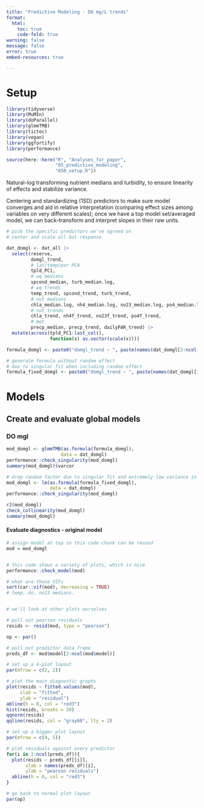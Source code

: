 ```yaml
---
title: "Predictive Modeling - DO mg/L trends"
format: 
  html:
    toc: true
    code-fold: true
warning: false
message: false
error: true
embed-resources: true

---
```


# Setup  

```r
library(tidyverse)
library(MuMIn)
library(doParallel)
library(glmmTMB)
library(tictoc)
library(vegan)
library(ggfortify)
library(performance)
```

```r
source(here::here("R", "Analyses_for_paper",
                  "05_predictive_modeling",
                  "050_setup.R"))
```


Natural-log transforming nutrient medians and turbidity, to ensure linearity of effects and stabilize variance.  

Centering and standardizing (1SD) predictors to make sure model converges and aid in relative interpretation (comparing effect sizes among variables on very different scales); once we have a top model set/averaged model, we can back-transform and interpret slopes in their raw units.  


```r
# pick the specific predictors we've agreed on
# center and scale all but response

dat_domgl <- dat_all |> 
  select(reserve,
         domgl_trend,
         # lat/temp/par PCA
         tpld_PC1,
         # wq medians
         spcond_median, turb_median.log, 
         # wq trends
         temp_trend, spcond_trend, turb_trend,
         # nut medians
         chla_median.log, nh4_median.log, no23_median.log, po4_median.log,
         # nut trends
         chla_trend, nh4f_trend, no23f_trend, po4f_trend,
         # met
         precp_median, precp_trend, dailyPAR_trend) |> 
  mutate(across(tpld_PC1:last_col(),
                function(x) as.vector(scale(x))))

formula_domgl <- paste0("domgl_trend ~ ", paste(names(dat_domgl[3:ncol(dat_domgl)]), collapse = " + "), " + (1|reserve)")

# generate formula without random effect
# due to singular fit when including random effect
formula_fixed_domgl <- paste0("domgl_trend ~ ", paste(names(dat_domgl[3:ncol(dat_domgl)]), collapse = " + "))
```

# Models     

## Create and evaluate global models    

### DO mgl

```r
mod_domgl <- glmmTMB(as.formula(formula_domgl),
                    data = dat_domgl)
performance::check_singularity(mod_domgl)
summary(mod_domgl)$varcor

# drop random factor due to singular fit and extremely low variance in random effect
mod_domgl <- lm(as.formula(formula_fixed_domgl),
                data = dat_domgl)
performance::check_singularity(mod_domgl)

r2(mod_domgl)
check_collinearity(mod_domgl)
summary(mod_domgl)
```



#### Evaluate diagnostics - original model  

```r
# assign model at top so this code chunk can be reused
mod = mod_domgl


# this code shows a variety of plots, which is nice
performance::check_model(mod)

# what are those VIFs
sort(car::vif(mod), decreasing = TRUE)
# temp, do, no23 medians.


# we'll look at other plots ourselves

# pull out pearson residuals
resids <- resid(mod, type = "pearson")

op <- par()

# pull out predictor data frame
preds_df <- mod$model[2:ncol(mod$model)]

# set up a 4-plot layout
par(mfrow = c(2, 2))

# plot the main diagnostic graphs
plot(resids ~ fitted.values(mod),
     xlab = "fitted",
     ylab = "residual")
abline(h = 0, col = "red3")
hist(resids, breaks = 20)
qqnorm(resids)
qqline(resids, col = "gray60", lty = 2)

# set up a bigger plot layout
par(mfrow = c(4, 5))

# plot residuals against every predictor
for(i in 1:ncol(preds_df)){
  plot(resids ~ preds_df[[i]],
       xlab = names(preds_df)[i],
       ylab = "pearson residuals")
  abline(h = 0, col = "red3")
}

# go back to normal plot layout
par(op)

```

